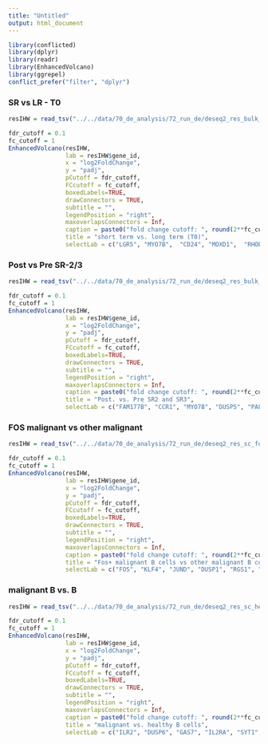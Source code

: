 ```yaml
---
title: "Untitled"
output: html_document
---
```


```r
library(conflicted)
library(dplyr)
library(readr)
library(EnhancedVolcano)
library(ggrepel)
conflict_prefer("filter", "dplyr")
```

### SR vs LR - T0
```r
resIHW = read_tsv("../../data/70_de_analysis/72_run_de/deseq2_res_bulk_response_t0/short_term_long_term_IHWallGenes.tsv")
```

```r
fdr_cutoff = 0.1
fc_cutoff = 1
EnhancedVolcano(resIHW,
                lab = resIHW$gene_id,
                x = "log2FoldChange",
                y = "padj",
                pCutoff = fdr_cutoff,
                FCcutoff = fc_cutoff,
                boxedLabels=TRUE,
                drawConnectors = TRUE,
                subtitle = "",
                legendPosition = "right",
                maxoverlapsConnectors = Inf,
                caption = paste0("fold change cutoff: ", round(2**fc_cutoff, 1), ", adj.p-value cutoff: ", fdr_cutoff),
                title = "short term vs. long term (T0)",
                selectLab = c("LGR5", "MYO7B",  "CD24", "MOXD1",  "RHOB",  "KLF2",  "ITGB1",  "OSTN",  "TUSC1",  "XIST", "GABRA3"))
```


### Post vs Pre SR-2/3

```r
resIHW = read_tsv("../../data/70_de_analysis/72_run_de/deseq2_res_bulk_timepoints/post-treatment_pre-treatment_IHWallGenes.tsv")
```

```r
fdr_cutoff = 0.1
fc_cutoff = 1
EnhancedVolcano(resIHW,
                lab = resIHW$gene_id,
                x = "log2FoldChange",
                y = "padj",
                pCutoff = fdr_cutoff,
                FCcutoff = fc_cutoff,
                boxedLabels=TRUE,
                drawConnectors = TRUE,
                subtitle = "",
                legendPosition = "right",
                maxoverlapsConnectors = Inf,
                caption = paste0("fold change cutoff: ", round(2**fc_cutoff, 1), ", adj.p-value cutoff: ", fdr_cutoff),
                title = "Post. vs. Pre SR2 and SR3",
                selectLab = c("FAM177B", "CCR1", "MYO7B", "DUSP5", "PALLD", "ALOX5", "KLF10", "CDKN2C"))
```



### FOS malignant vs other malignant

```r
resIHW = read_tsv("../../data/70_de_analysis/72_run_de/deseq2_res_sc_fosb_b_cells/fos_malignant_b_malignant_b_IHWallGenes.tsv")
```

```r
fdr_cutoff = 0.1
fc_cutoff = 1
EnhancedVolcano(resIHW,
                lab = resIHW$gene_id,
                x = "log2FoldChange",
                y = "padj",
                pCutoff = fdr_cutoff,
                FCcutoff = fc_cutoff,
                boxedLabels=TRUE,
                drawConnectors = TRUE,
                subtitle = "",
                legendPosition = "right",
                maxoverlapsConnectors = Inf,
                caption = paste0("fold change cutoff: ", round(2**fc_cutoff, 1), ", adj.p-value cutoff: ", fdr_cutoff),
                title = "Fos+ malignant B cells vs other malignant B cells",
                selectLab = c("FOS", "KLF4", "JUND", "DUSP1", "RGS1", "KLF6", "TNF", "DUSP6", "XIST", "RHOB", "GPR183", "KLF2"))
```

### malignant B vs. B 

```r
resIHW = read_tsv("../../data/70_de_analysis/72_run_de/deseq2_res_sc_healthy_vs_malignant_b_cells/malignant_healthy_IHWallGenes.tsv")
```

```r
fdr_cutoff = 0.1
fc_cutoff = 1
EnhancedVolcano(resIHW,
                lab = resIHW$gene_id,
                x = "log2FoldChange",
                y = "padj",
                pCutoff = fdr_cutoff,
                FCcutoff = fc_cutoff,
                boxedLabels=TRUE,
                drawConnectors = TRUE,
                subtitle = "",
                legendPosition = "right",
                maxoverlapsConnectors = Inf,
                caption = paste0("fold change cutoff: ", round(2**fc_cutoff, 1), ", adj.p-value cutoff: ", fdr_cutoff),
                title = "malignant vs. healthy B cells",
                selectLab = c("ILR2", "DUSP6", "GAS7", "IL2RA", "SYT1", "STAG3", "HOPX", "KLF4", "ITGB1", "FLT3", "IL1R2", "HLA-DRB1", "HLA-DQA1", "S100A4"))
```

